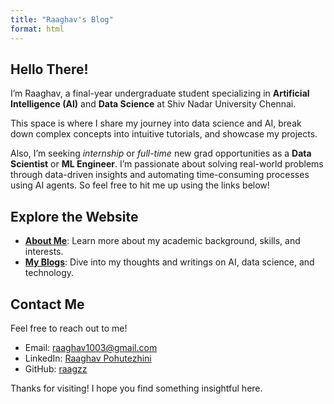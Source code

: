 ```yaml
---
title: "Raaghav's Blog"
format: html
---
```


## Hello There!

I'm Raaghav, a final-year undergraduate student specializing in **Artificial Intelligence (AI)** and **Data Science** at Shiv Nadar University Chennai.  

This space is where I share my journey into data science and AI, break down complex concepts into intuitive tutorials, and showcase my projects. 

Also, I'm seeking *internship* or *full-time* new grad opportunities as a **Data Scientist** or **ML Engineer**.
I'm passionate about solving real-world problems through data-driven insights and automating time-consuming processes using AI agents. So feel free to hit me up using the links below!



## Explore the Website

- **[About Me](about.qmd)**: Learn more about my academic background, skills, and interests.  
- **[My Blogs](posts.qmd)**: Dive into my thoughts and writings on AI, data science, and technology.


## Contact Me  

Feel free to reach out to me!

- Email: [raaghav1003@gmail.com](mailto:raaghav1003@gmail.com)
- LinkedIn: [Raaghav Pohutezhini](https://www.linkedin.com/in/raaghav-pohutezhini-1954b9225/)  
- GitHub: [raagzz](https://github.com/raagzz)

Thanks for visiting! I hope you find something insightful here.
